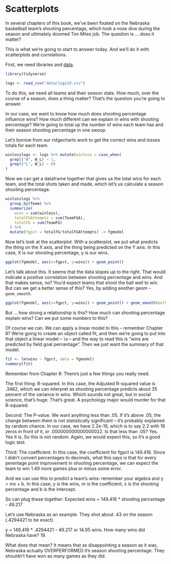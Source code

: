 # Scatterplots

In several chapters of this book, we've been fixated on the Nebraska basketball team's shooting percentage, which took a nose dive during the season and ultimately doomed Tim Miles job. The question is ... does it matter?

This is what we're going to start to answer today. And we'll do it with scatterplots and correlations.

First, we need libraries and [data](https://unl.box.com/s/a8m91bro10t89watsyo13yjegb1fy009).

```r
library(tidyverse)
```

```r
logs <- read_csv("data/logs19.csv")
```

To do this, we need all teams and their season stats. How much, over the course of a season, does a thing matter? That's the question you're going to answer. 

In our case, we want to know how much does shooting percentage influence wins? How much different can we explain in wins with shooting percentage? We're going to total up the number of wins each team has and their season shooting percentage in one swoop.

Let's borrow from our ridgecharts work to get the correct wins and losses totals for each team. 

```r
winlosslogs <- logs %>% mutate(winloss = case_when(
  grepl("W", W_L) ~ 1, 
  grepl("L", W_L) ~ 0)
)
```

Now we can get a dataframe together that gives us the total wins for each team, and the total shots taken and made, which let's us calculate a season shooting percentage. 

```r
winlosslogs %>% 
  group_by(Team) %>%
  summarize(
    wins = sum(winloss),
    totalFGAttempts = sum(TeamFGA),
    totalFG = sum(TeamFG)
  ) %>%
  mutate(fgpct = totalFG/totalFGAttempts) -> fgmodel
```

Now let's look at the scatterplot. With a scatterplot, we put what predicts the thing on the X axis, and the thing being predicted on the Y axis. In this case, X is our shooting percentage, y is our wins.

```r
ggplot(fgmodel, aes(x=fgpct, y=wins)) + geom_point()
```

Let's talk about this. It seems that the data slopes up to the right. That would indicate a positive correlation between shooting percentage and wins. And that makes sense, no? You'd expect teams that shoot the ball well to win. But can we get a better sense of this? Yes, by adding another geom -- `geom_smooth`.

```r
ggplot(fgmodel, aes(x=fgpct, y=wins)) + geom_point() + geom_smooth(method=lm, se=TRUE)
```

But ... how strong a relationship is this? How much can shooting percentage explain wins? Can we put some numbers to this?

Of course we can. We can apply a linear model to this -- remember Chapter 8? We're going to create an object called fit, and then we're going to put into that object a linear model -- `lm` -- and the way to read this is "wins are predicted by field goal percentage". Then we just want the summary of that model.

```r
fit <- lm(wins ~ fgpct, data = fgmodel)
summary(fit)
```

Remember from Chapter 8: There's just a few things you really need.

The first thing: R-squared. In this case, the Adjusted R-squared value is .3462, which we can interpret as shooting percentage predicts about 35 percent of the variance in wins. Which sounds not great, but in social science, that's huge. That's great. A psychology major would murder for that R-squared.

Second: The P-value. We want anything less than .05. If it's above .05, the change between them is not statistically significant -- it's probably explained by random chance. In our case, we have 2.2e-16, which is to say 2.2 with 16 zeros in front of it, or .000000000000000022. Is that less than .05? Yes. Yes it is. So this is not random. Again, we would expect this, so it's a good logic test.

Third: The coefficient. In this case, the coefficient for fgpct is 149.416. Since I didn't convert percentages to decimals, what this says is that for every perentage point improvement in shooting percentage, we can expect the team to win 1.49 more games plus or minus some error. 

And we can use this to predict a team's wins: remember your algebra and y = mx + b. In this case, y is the wins, m is the coefficient, x is the shooting percentage and b is the intercept. 

So can plug these together: Expected wins = 149.416 * shooting percentage - 49.217

Let's use Nebraska as an example. They shot about .43 on the season (.4294421 to be exact). 

y = 149.416 * .4294421 - 49.217 or 14.95 wins. How many wins did Nebraska have? 19. 

What does that mean? It means that as disappointing a season as it was, Nebraska actually OVERPERFORMED it's season shooting percentage. They shouldn't have won as many games as they did. 